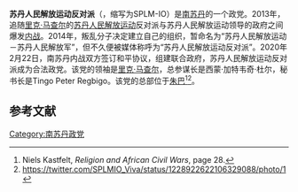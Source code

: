 {{Infobox political party
| country = 南苏丹
| colorcode = #0F47AF
| name = 苏丹人民解放运动反对派
| native_name = Sudan People's Liberation Movement-in-Opposition
| abbreviation = SPLM-IO
| logo = Seal of SPLA-M.gif 
| leader = [[里克·馬查爾|里克·馬查爾]]
| leader1_title = 总参谋长
| leader1_name = 西蒙·加特韦奇·杜尔
| leader2_title = 秘书长
| leader2_name = 丁戈·彼得·雷格比戈{{sfnp|Young|2017|p=38}} 
| foundation = 2013年
| headquarters =[[帕加克|帕加克]]（2017年以前）<br/>[[朱巴|朱巴]]（2019年至今）<ref>{{cite web|url=https://eyeradio.org/splm-io-to-relocate-headquarters-to-juba/|title=SPLM-IO to relocate headquarters to Juba|date=September 12, 2019|access-date=2020-11-30|archive-date=2020-03-20|archive-url=https://web.archive.org/web/20200320151824/https://eyeradio.org/splm-io-to-relocate-headquarters-to-juba/|dead-url=no}}</ref>
| position =
| split = [[苏丹人民解放运动|苏丹人民解放运动]]
| seats1_title = [[过渡国民议会_(南苏丹)|过渡国民议会]]
| seats1 = {{Composition bar|128|550|hex=#0F47AF}}
| flag = [[File:Flag_of_South_Sudan.svg|200px]]
| website = https://twitter.com/SPLMIO_Viva
}}
'''苏丹人民解放运动反对派'''（{{lang-en|Sudan People's Liberation Movement-in-Opposition}}，缩写为SPLM-IO）是[[南苏丹|南苏丹]]的一个政党。2013年，追随[[里克·马查尔|里克·马查尔]]的[[苏丹人民解放运动|苏丹人民解放运动]]反对派与苏丹人民解放运动领导的政府之间爆发[[南苏丹内战|内战]]。2014年，叛乱分子决定建立自己的组织，暂命名为“苏丹人民解放运动－苏丹人民解放军”，但不久便被媒体称呼为“苏丹人民解放运动反对派”。2020年2月22日，南苏丹内战双方签订和平协议，组建联合政府，苏丹人民解放运动反对派成为合法政党。该党的领袖是[[里克·马查尔|里克·马查尔]]，总参谋长是西蒙·加特韦奇·杜尔，秘书长是Tingo Peter Regbigo。该党的总部位于[[朱巴|朱巴]]<ref>Niels Kastfelt, ''Religion and African Civil Wars'', page 28.</ref><ref>https://twitter.com/SPLMIO_Viva/status/1228922622106329088/photo/1</ref>。

==参考文献==
{{reflist}}
{{南苏丹政党}}

[[Category:南苏丹政党|Category:南苏丹政党]]
{{politic-stub}}